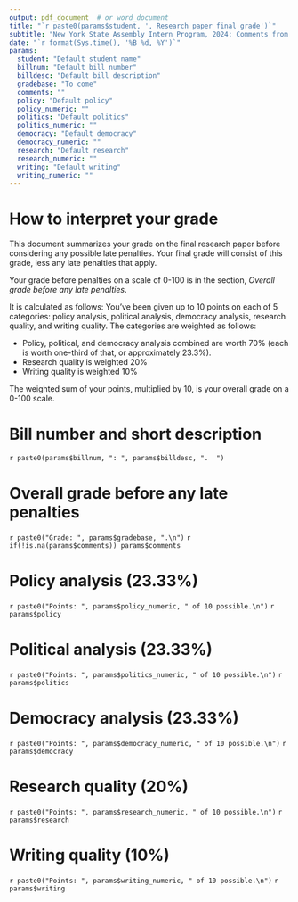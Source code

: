 ```yaml
---
output: pdf_document  # or word_document
title: "`r paste0(params$student, ', Research paper final grade')`"
subtitle: "New York State Assembly Intern Program, 2024: Comments from Professor Don Boyd"
date: "`r format(Sys.time(), '%B %d, %Y')`"
params:
  student: "Default student name"
  billnum: "Default bill number"
  billdesc: "Default bill description"
  gradebase: "To come"
  comments: ""
  policy: "Default policy"
  policy_numeric: ""
  politics: "Default politics"
  politics_numeric: ""
  democracy: "Default democracy"
  democracy_numeric: "" 
  research: "Default research"
  research_numeric: "" 
  writing: "Default writing"
  writing_numeric: "" 
---
```


# How to interpret your grade

This document summarizes your grade on the final research paper before considering any possible late penalties. Your final grade will consist of this grade, less any late penalties that apply.

Your grade before penalties on a scale of 0-100 is in the section, *Overall grade before any late penalties*.

It is calculated as follows: You've been given up to 10 points on each of 5 categories: policy analysis, political analysis, democracy analysis, research quality, and writing quality. The categories are weighted as follows:

-   Policy, political, and democracy analysis combined are worth 70% (each is worth one-third of that, or approximately 23.3%).
-   Research quality is weighted 20%
-   Writing quality is weighted 10%

The weighted sum of your points, multiplied by 10, is your overall grade on a 0-100 scale.

# Bill number and short description

`r paste0(params$billnum, ": ", params$billdesc, ".  ")`

# Overall grade before any late penalties

`r paste0("Grade: ", params$gradebase, ".\n")`
`r if(!is.na(params$comments)) params$comments`

# Policy analysis (23.33%)

`r paste0("Points: ", params$policy_numeric, " of 10 possible.\n")`
`r params$policy`

# Political analysis (23.33%)

`r paste0("Points: ", params$politics_numeric, " of 10 possible.\n")`
`r params$politics`

# Democracy analysis (23.33%)

`r paste0("Points: ", params$democracy_numeric, " of 10 possible.\n")`
`r params$democracy`

# Research quality (20%)

`r paste0("Points: ", params$research_numeric, " of 10 possible.\n")`
`r params$research`

# Writing quality (10%)

`r paste0("Points: ", params$writing_numeric, " of 10 possible.\n")`
`r params$writing`

